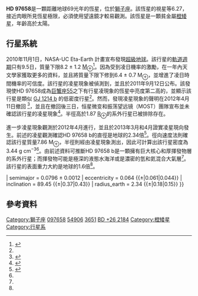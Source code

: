 {{Starbox begin
 | name     = HD 97658
}}
{{Starbox observe 
 | epoch    = [[J2000.0|J2000.0]]
 | constell = [[獅子座|獅子座]]
 | ra       = {{RA|11|14|33}}
 | dec      = {{DEC|+25|42|37}}
 | appmag_v = 6.27 ± 0.10<ref name="transit">{{cite journal
 |last = Henry |first=Gregory W.
 |display-authors = et al.
 |year = 2011
 |title = Detection of a Transiting Low-Density Super-Earth (version 1)
 |arxiv = 1109.2549v1 }}</ref>
}}
{{Starbox character
 | class    = K1V
 | b-v      = 0.843 ± 0.022<ref name=transit/>
 | variable =
}}
{{Starbox astrometry
 | prop_mo_ra  = -106.48
 | prop_mo_dec = +48.82
 | parallax = 47.36
 | p_error  = 0.75
 | parallax_footnote =
 | absmag_v =
}}
{{Starbox detail
 | mass     = 0.75 ± 0.02<ref name=transit/>
 | radius   = 0.70 ± 0.02<ref name=transit/>
 | gravity  = 4.52 ± 0.06<ref name=transit/>
 | luminosity  = 0.30 ± 0.02<ref name=transit/>
 | temperature = 5119 ± 44<ref name=transit/>
 | metal_fe = -0.30 ± 0.03<ref name=transit/>
 | rotation = 38.5 ± 1.0<ref name=transit/>
 | rotational_velocity = 0.92 ± 0.05<ref name=transit/>
 | age_gyr  = 6.1 ± 0.7<ref name=transit/>
}}
{{Starbox catalog
 | names = [[Gliese-Jahreiss_catalogue|GJ 3651]], [[Bonner_Durchmusterung|BD +26 2184]], [[Hipparcos_catalogue|HIP 54906]]
}}
{{Starbox reference
| Simbad = HD+97658
}}
{{Starbox end}}

'''HD 97658'''是一顆距離地球69光年的恆星，位於[[獅子座|獅子座]]。該恆星的視星等6.27，接近肉眼所見恆星極限，必須使用望遠鏡才較易觀測。該恆星是一顆貧金屬[[橙矮星|橙矮星]]，年齡高於太陽。

==行星系統==
2010年11月1日，NASA-UC Eta-Earth 計畫宣布發現[[超級地球|超級地球]]{{le|HR 7722 b}}。該行星的[[軌道週期|軌道週期]]只有9.5日，質量下限8.2 ± 1.2 [[地球質量|M<sub>⊕</sub>]]<ref name="announce">{{cite journal
 |last = Howard |first=Andrew W.
 |display-authors = et al.
 |year = 2010
 |title = The NASA-UC Eta-Earth Program. III. A Super-Earth Orbiting HD 97658 and a Neptune-mass Planet Orbiting Gl 785
 |arxiv = 1011.0414
 |bibcode = 2011ApJ...730...10H
 |doi = 10.1088/0004-637X/730/1/10 }}</ref>。因為受到凌日機率的激勵，在一年內天文學家獲取更多的資料，並且將質量下限下修到6.4 ± 0.7 M<sub>⊕</sub>，並增進了凌日時間機率的可信度。該行星的凌星現象被偵測到，並且於2011年9月12日公布。該發現使HD 97658成為[[巨蟹座55|巨蟹座55]]之下有行星凌現象的恆星中亮度第二高的，並顯示該行星是類似 [[GJ_1214_b|GJ 1214 b]] 的低密度行星<ref name=transit/>。然而，發現凌星現象的聲明在2012年4月11日撤回 <ref name="transitretract">{{cite journal
 |last = Henry |first=Gregory W.
 |display-authors = et al.
 |year = 2011
 |title = Detection of a Transiting Low-Density Super-Earth (version 2)
 |arxiv = 1109.2549v2 }}</ref>，並且在撤回後三日，恒星微变和振荡望远镜（MOST）團隊宣布並未確認該行星的凌星現象<ref name="transitdisprove">{{cite journal
 |last = Dragomir |first=Diana
 |display-authors = et al.
 |year = 2012
 |title = Non-detection of transits of the super-Earth HD 97658b with MOST photometry
 |arxiv = 1204.3135 }}</ref>。半徑高於1.87 [[地球半徑|R<sub>⊕</sub>]]的系外行星已被排除存在。

進一步凌星現象觀測於2012年4月進行，並且於2013年3月和4月證實凌星現向發生。前述的凌星觀測確認HD 97658 b的直徑是地球的2.34倍<ref name="newtransitsconfirmed">{{cite journal
 |last = Dragomir |first=Diana
 |display-authors = et al.
 |title = A warm, likely volatile-rich super-Earth: HD 97658b transits, but not quite when expected
 |arxiv = 1305.7260 
 |bibcode=2013arXiv1305.7260D|date=May 2013}}</ref>。徑向速度法則確認該行星質量7.86 M<sub>⊕</sub>，半徑則經由凌星現象測出，因此可計算出該行星密度為3.44 g cm<sup>−3</sup><ref name=newtransitsconfirmed/>。由前述資料可推斷HD 97658 b是一顆擁有巨大核心和厚揮發物層的系外行星；而揮發物可能是極深的液態水海洋或是濃密的氫和氦混合大氣層<ref name=newtransitsconfirmed/>。該行星的表面重力大約是地球的1.6倍<ref name=newtransitsconfirmed/>。

{{OrbitboxPlanet begin
| table_ref = <ref name=newtransitsconfirmed/>
}}
{{OrbitboxPlanet
| exoplanet = [[HD_97658_b|b]]
| mass_earth = 7.862 ± 0.73
| period = 9.4909 {{±|0.0016|0.0015}}
| semimajor = 0.0796 ± 0.0012 
| eccentricity = 0.064 {{±|0.061|0.044}}
| inclination = 89.45 {{±|0.37|0.43}} 
| radius_earth = 2.34 {{±|0.18|0.15}}
}}
{{Orbitbox end}}

==參考資料==
{{reflist}}

{{位于65-70光年范围内的恒星系统}}
{{Stars of Leo}}

[[Category:獅子座|Category:獅子座]]
[[Category:HD和HDE天體|097658]]
[[Category:HIP天體|54906]]
[[Category:格利泽和GJ天体|3651]]
[[Category:BD、CD和CP天体|BD +26 2184]]
[[Category:橙矮星|Category:橙矮星]]
[[Category:行星系|Category:行星系]]